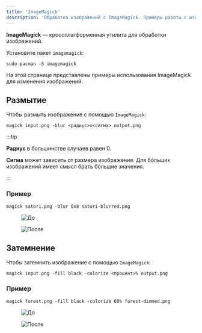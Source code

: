 ```yaml
---
title: 'ImageMagick'
description: 'Обработка изображений с ImageMagick. Примеры работы с изображениями.'
---
```




**ImageMagick** &mdash; кроссплатформенная утилита для обработки изображений.

Установите пакет `imagemagick`:

```shell
sudo pacman -S imagemagick
```

<Repology pkg="imagemagick" />

На этой странице представлены примеры использования ImageMagick для изменения
изображений.

## Размытие

Чтобы размыть изображение с помощью `ImageMagick`:

```shell
magick input.png -blur <радиус>x<сигма> output.png
```

:::tip

**Радиус** в большинстве случаев равен 0.

**Сигма** может зависить от размера изображения.
Для бóльших изображений имеет смысл брать бóльшие значения.

:::

### Пример

```shell
magick satori.png -blur 0x8 satori-blurred.png
```

<Tabs>
    <TabItem label="До (satori.png)">
        <figure>
            <Image src={blurBefore} alt="До" />
        </figure>
    </TabItem>
    <TabItem label="После (satori-blurred.png)">
        <figure>
            <Image src={blurAfter} alt="После" />
        </figure>
    </TabItem>
</Tabs>

## Затемнение

Чтобы затемнить изображение с помощью `ImageMagick`:

```shell
magick input.png -fill black -colorize <процент>% output.png
```

### Пример

```shell
magick forest.png -fill black -colorize 60% forest-dimmed.png
```

<Tabs>
    <TabItem label="До (forest.png)">
        <figure>
            <Image src={dimBefore} alt="До" />
        </figure>
    </TabItem>
    <TabItem label="После (forest-dimmed.png)">
        <figure>
            <Image src={dimAfter} alt="После" />
        </figure>
    </TabItem>
</Tabs>
